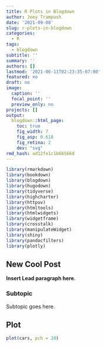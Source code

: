 ```yaml
---
title: R Plots in Blogdown
author: Joey Trampush
date: '2021-09-08'
slug: r-plots-in-blogdown
categories:
  - R
tags:
  - blogdown
subtitle: ''
summary: ''
authors: []
lastmod: '2021-06-11T02:23:35-07:00'
featured: no
draft: no
image:
  caption: ''
  focal_point: ''
  preview_only: no
projects: []
output:
  blogdown::html_page:
    toc: true
    fig_width: 7
    fig_asp: 0.618
    fig_retina: 2
    dev: "svg"
rmd_hash: ad12fe1c1b68566d
---
```


```r
library(rmarkdown)
library(bookdown)
library(blogdown)
library(hugodown)
library(tidyverse)
library(highcharter)
library(httpuv)
library(htmltools)
library(htmlwidgets)
library(widgetframe)
library(crosstalk)
library(manipulateWidget)
library(shiny)
library(pandocfilters)
library(plotly)
```

## New Cool Post

**Insert Lead paragraph here.**

### Subtopic

Subtopic goes here.

## Plot

```r
plot(cars, pch = 20)
```
